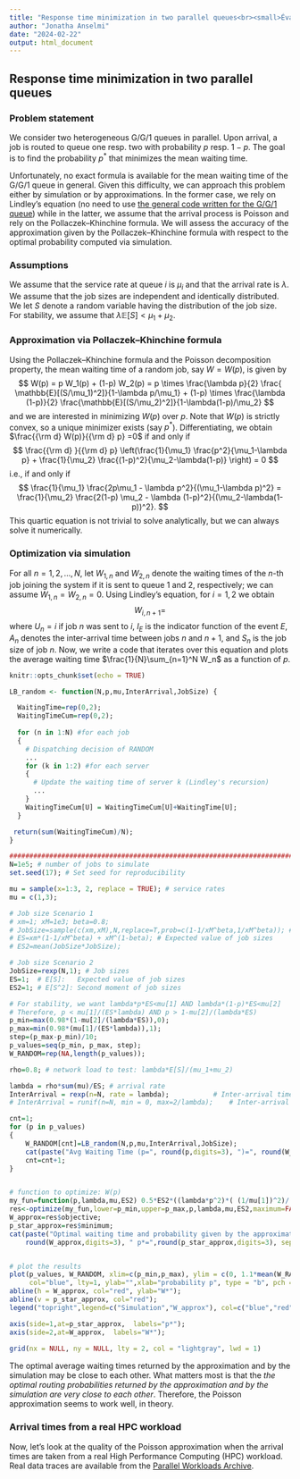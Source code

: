 ```yaml
---
title: "Response time minimization in two parallel queues<br><small>Évaluation de Performances 2024, TD #2, INFO4, Polytech Grenoble</small>"
author: "Jonatha Anselmi"
date: "2024-02-22"
output: html_document
---
```


## Response time minimization in two parallel queues

### Problem statement

We consider two heterogeneous G/G/1 queues in parallel.
Upon arrival, a job is routed to queue one resp. two with probability $p$ resp. $1-p$.
The goal is to find the probability $p^*$ that minimizes the mean waiting time.

Unfortunately, no exact formula is available for the mean waiting time of the G/G/1 queue in general.
Given this difficulty, we can approach this problem either by simulation or by approximations.
In the former case, we rely on Lindley's equation (no need to use [the general code written for the G/G/1 queue](https://rpubs.com/janselmi/GG1_scheduling_disciplines)) while in the latter, we assume that the arrival process is Poisson and  rely on the Pollaczek–Khinchine formula.
We will assess the accuracy of the approximation given by the Pollaczek–Khinchine formula with respect to the optimal probability computed via simulation.


### Assumptions

We assume that the service rate at queue $i$ is $\mu_i$ and that the arrival rate is $\lambda$.
We assume that the job sizes are independent and identically distributed. We let $S$ denote a random variable having the distribution of the job size.
For stability, we assume that $\lambda \mathbb{E}[S]<\mu_1+\mu_2$.

### Approximation via Pollaczek–Khinchine formula

Using the Pollaczek–Khinchine formula and the Poisson decomposition property, the mean waiting time of a random job, say $W=W(p)$, is given by
$$
W(p) 
= p W_1(p) + (1-p) W_2(p) 
= p \times \frac{\lambda p}{2} \frac{ \mathbb{E}[(S/\mu_1)^2]}{1-\lambda p/\mu_1} + (1-p) \times \frac{\lambda (1-p)}{2} \frac{\mathbb{E}[(S/\mu_2)^2]}{1-\lambda(1-p)/\mu_2}
$$
and we are interested in minimizing $W(p)$ over $p$. Note that $W(p)$ is strictly convex, so a unique minimizer exists (say $p^*$). Differentiating, we obtain
$\frac{{\rm d} W(p)}{{\rm d} p} =0$ if and only if
$$
\frac{{\rm d} }{{\rm d} p} \left(\frac{1}{\mu_1} \frac{p^2}{\mu_1-\lambda p}  +  \frac{1}{\mu_2} \frac{(1-p)^2}{\mu_2-\lambda(1-p)} \right) = 0
$$
i.e., if and only if
$$
\frac{1}{\mu_1} \frac{2p\mu_1 - \lambda p^2}{(\mu_1-\lambda p)^2} = \frac{1}{\mu_2} \frac{2(1-p) \mu_2 - \lambda (1-p)^2}{(\mu_2-\lambda(1-p))^2}.
$$
This quartic equation is not trivial to solve analytically, but we can always solve it numerically.


### Optimization via simulation

For all $n=1,2,\ldots,N$, let $W_{1,n}$ and $W_{2,n}$ denote the waiting times of the $n$-th job joining the system if it is sent to queue 1 and 2, respectively; we can assume $W_{1,n}=W_{2,n}=0$.
Using Lindley's equation, for $i=1,2$ we obtain
$$
W_{i,n+1} = 
$$
where $U_{n}=i$ if job $n$ was sent to $i$, $I_E$ is the indicator function of the event $E$, $A_n$ denotes the inter-arrival time between jobs $n$ and $n+1$, and $S_n$ is the job size of job $n$.
Now, we write a code that iterates over this equation and plots the average waiting time $\frac{1}{N}\sum_{n=1}^N W_n$ as a function of $p$.

```r
knitr::opts_chunk$set(echo = TRUE)

LB_random <- function(N,p,mu,InterArrival,JobSize) {      

  WaitingTime=rep(0,2);
  WaitingTimeCum=rep(0,2);
  
  for (n in 1:N) #for each job
  {
    # Dispatching decision of RANDOM
    ... 
    for (k in 1:2) #for each server
    {
      # Update the waiting time of server k (Lindley's recursion)
      ...
    }
    WaitingTimeCum[U] = WaitingTimeCum[U]+WaitingTime[U];
  }

 return(sum(WaitingTimeCum)/N);
}

################################################################################
N=1e5; # number of jobs to simulate
set.seed(17); # Set seed for reproducibility

mu = sample(x=1:3, 2, replace = TRUE); # service rates
mu = c(1,3);

# Job size Scenario 1
# xm=1; xM=1e3; beta=0.8;
# JobSize=sample(c(xm,xM),N,replace=T,prob=c(1-1/xM^beta,1/xM^beta)); # Job sizes
# ES=xm*(1-1/xM^beta) + xM^(1-beta); # Expected value of job sizes
# ES2=mean(JobSize*JobSize);

# Job size Scenario 2
JobSize=rexp(N,1); # Job sizes
ES=1;  # E[S]:   Expected value of job sizes
ES2=1; # E[S^2]: Second moment of job sizes

# For stability, we want lambda*p*ES<mu[1] AND lambda*(1-p)*ES<mu[2] 
# Therefore, p < mu[1]/(ES*lambda) AND p > 1-mu[2]/(lambda*ES)
p_min=max(0.98*(1-mu[2]/(lambda*ES)),0);
p_max=min(0.98*(mu[1]/(ES*lambda)),1);
step=(p_max-p_min)/10;
p_values=seq(p_min, p_max, step);
W_RANDOM=rep(NA,length(p_values));

rho=0.8; # network load to test: lambda*E[S]/(mu_1+mu_2)

lambda = rho*sum(mu)/ES; # arrival rate
InterArrival = rexp(n=N, rate = lambda);           # Inter-arrival times: Poisson
# InterArrival = runif(n=N, min = 0, max=2/lambda);    # Inter-arrival times: Uniform

cnt=1;
for (p in p_values) 
{
    W_RANDOM[cnt]=LB_random(N,p,mu,InterArrival,JobSize);
    cat(paste("Avg Waiting Time (p=", round(p,digits=3), ")=", round(W_RANDOM[cnt],digits=3),sep=""), "\n");
    cnt=cnt+1;
}


# function to optimize: W(p)
my_fun=function(p,lambda,mu,ES2) 0.5*ES2*((lambda*p^2)*( (1/mu[1])^2)/(1-lambda*p/mu[1]) + (lambda*(1-p)^2)*((1/mu[2])^2)/(1-lambda*(1-p)/mu[2]))
res<-optimize(my_fun,lower=p_min,upper=p_max,p,lambda,mu,ES2,maximum=FALSE)
W_approx=res$objective;
p_star_approx=res$minimum;
cat(paste("Optimal waiting time and probability given by the approximation: W*=", 
    round(W_approx,digits=3), " p*=",round(p_star_approx,digits=3), sep=""), "\n");


# plot the results
plot(p_values, W_RANDOM, xlim=c(p_min,p_max), ylim = c(0, 1.1*mean(W_RANDOM,na.rm = T)),
     col="blue", lty=1, ylab="",xlab="probability p", type = "b", pch = 19, main=paste("Average Waiting Time W(p)"));
abline(h = W_approx, col="red", ylab="W*");
abline(v = p_star_approx, col="red");
legend("topright",legend=c("Simulation","W_approx"), col=c("blue","red"), pch=c("o","*","+"),lty=c(1,2), ncol=1);

axis(side=1,at=p_star_approx,  labels="p*");
axis(side=2,at=W_approx,  labels="W*");
    
grid(nx = NULL, ny = NULL, lty = 2, col = "lightgray", lwd = 1)


```

The optimal average waiting times returned by the approximation and by the simulation may be close to each other. What matters most is that the *the optimal routing probabilities returned by the approximation and by the simulation are very close to each other*.
Therefore, the Poisson approximation seems to work well, in theory.

### Arrival times from a real HPC workload

Now, let's look at the quality of the Poisson approximation when the arrival times are taken from a real High Performance Computing (HPC) workload.
Real data traces are available from the [Parallel Workloads Archive](http://www.cs.huji.ac.il/labs/parallel/workload/logs.html).



<br><br>








